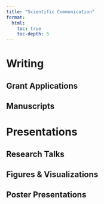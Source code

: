 ---
title: "Scientific Communication"
format: 
  html: 
    toc: true
    toc-depth: 5
---

# Writing

## Grant Applications

## Manuscripts

# Presentations

## Research Talks

## Figures & Visualizations

## Poster Presentations


